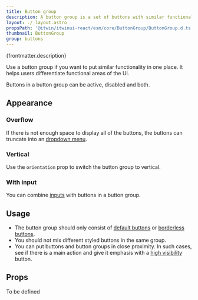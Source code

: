 ```yaml
---
title: Button group
description: A button group is a set of buttons with similar functionality.
layout: ./_layout.astro
propsPath: '@itwin/itwinui-react/esm/core/ButtonGroup/ButtonGroup.d.ts'
thumbnail: ButtonGroup
group: buttons
---
```



<p>{frontmatter.description}</p>

<LiveExample src='ButtonGroup.main.tsx'>
  <AllExamples.ButtonGroupMainExample client:load />
</LiveExample>

Use a button group if you want to put similar functionality in one place. It helps users differentiate functional areas of the UI.

Buttons in a button group can be active, disabled and both.

## Appearance

### Overflow

If there is not enough space to display all of the buttons, the buttons can truncate into an [dropdown menu](dropdownmenu).

<LiveExample src='ButtonGroup.overflow.tsx'>
  <AllExamples.ButtonGroupOverflowExample client:load />
</LiveExample>

### Vertical

Use the <code>orientation</code> prop to switch the button group to vertical.

<LiveExample src='ButtonGroup.vertical.tsx'>
  <AllExamples.ButtonGroupVerticalExample client:load />
</LiveExample>

### With input

You can combine [inputs](input) with buttons in a button group.

<LiveExample src='ButtonGroup.input.tsx'>
  <AllExamples.ButtonGroupInputExample client:load />
</LiveExample>

## Usage

- The button group should only consist of [default buttons](button#default) or [borderless buttons](button#borderless).
- You should not mix different styled buttons in the same group.
- You can put buttons and button groups in close proximity. In such cases, see if there is a main action and give it emphasis with a [high visibility](button#high-visibility) button.

<LiveExample src='ButtonGroup.usage.tsx'>
  <AllExamples.ButtonGroupUsageExample client:load />
</LiveExample>

## Props

To be defined
